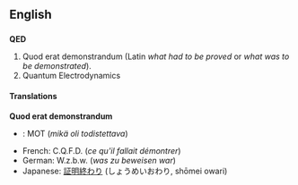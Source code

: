 ==English==
==={{initialism}}===
'''QED'''

#Quod erat demonstrandum (Latin ''what had to be proved'' or ''what was to be demonstrated'').
#Quantum Electrodynamics

====Translations====
'''Quod erat demonstrandum'''

*{{fi}}: MOT (''mikä oli todistettava'')
*French: C.Q.F.D. (''ce qu'il fallait démontrer'')
*German: W.z.b.w. (''was zu beweisen war'')
*Japanese: [[証明終わり]] (しょうめいおわり, shōmei owari)